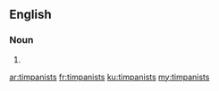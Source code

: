 ==English==

===Noun===
{{head|en|plural}}

# {{plural of|timpanist|lang=en}}

[[ar:timpanists]]
[[fr:timpanists]]
[[ku:timpanists]]
[[my:timpanists]]